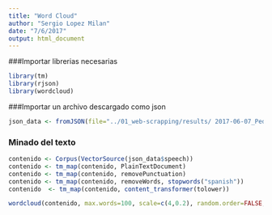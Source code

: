 ```yaml
---
title: "Word Cloud"
author: "Sergio Lopez Milan"
date: "7/6/2017"
output: html_document
---
```


###Importar librerias necesarias
```r
library(tm)
library(rjson)
library(wordcloud)
```

###Importar un archivo descargado como json
```r
json_data <- fromJSON(file="../01_web-scrapping/results/ 2017-06-07_Pedro Sánchez_2017-05-21 .json")
```

### Minado del texto
```r
contenido <- Corpus(VectorSource(json_data$speech))
contenido <- tm_map(contenido, PlainTextDocument)
contenido <- tm_map(contenido, removePunctuation)
contenido <- tm_map(contenido, removeWords, stopwords("spanish"))
contenido  <- tm_map(contenido, content_transformer(tolower))

wordcloud(contenido, max.words=100, scale=c(4,0.2), random.order=FALSE, colors=brewer.pal(8, "Dark2"))

```


